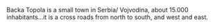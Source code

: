 Backa Topola is a small town in Serbia/ Vojvodina, about 15.000 inhabitants...it is a cross roads from north to south, and west and east.
{{rfd}}